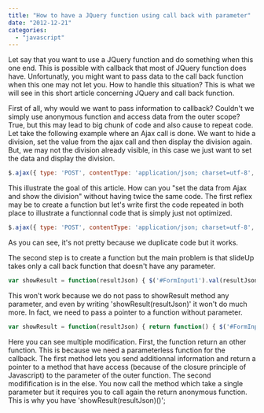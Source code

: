 ```yaml
---
title: "How to have a JQuery function using call back with parameter"
date: "2012-12-21"
categories: 
  - "javascript"
---
```


Let say that you want to use a JQuery function and do something when this one end. This is possible with callback that most of JQuery function does have. Unfortunatly, you might want to pass data to the call back function when this one may not let you. How to handle this situation? This is what we will see in this short article concerning JQuery and call back function.

First of all, why would we want to pass information to callback? Couldn't we simply use anonymous function and access data from the outer scope? True, but this may lead to big chunk of code and also cause to repeat code. Let take the following example where an Ajax call is done. We want to hide a division, set the value from the ajax call and then display the division again. But, we may not the division already visible, in this case we just want to set the data and display the division.

```javascript
$.ajax({ type: 'POST', contentType: 'application/json; charset=utf-8', data: /*...*/, dataType: 'json', url: /*...*/, success: function (result) { var resultJson = $.parseJSON(result); if ($("#myDivisionWhereTheDataBelong").is(":visible")) { $("#myDivisionWhereTheDataBelong").slideUp(150, /*Set data from Ajax call here + Show Division Again*/); } else { /*Set data from Ajax call here + Show Division Again*/ } } }); 
``` 


This illustrate the goal of this article. How can you "set the data from Ajax and show the division" without having twice the same code. The first reflex may be to create a function but let's write first the code repeated in both place to illustrate a functionnal code that is simply just not optimized.

```javascript
$.ajax({ type: 'POST', contentType: 'application/json; charset=utf-8', data: /*...*/, dataType: 'json', url: /*...*/, success: function (result) { var resultJson = $.parseJSON(result); if ($("#myDivisionWhereTheDataBelong").is(":visible")) { $("#myDivisionWhereTheDataBelong").slideUp(150, function(){ $('#FormInput1').val(resultJson.Val1); $('#FormInput2').val(resultJson.Val2); $("myDivisionWhereTheDataBelong").slideDown(150); }); } else { $('#FormInput1').val(resultJson.Val1); $('#FormInput2').val(resultJson.Val2); $("myDivisionWhereTheDataBelong").slideDown(150); } } }); 
``` 


As you can see, it's not pretty because we duplicate code but it works.

The second step is to create a function but the main problem is that slideUp takes only a call back function that doesn't have any parameter.

```javascript
var showResult = function(resultJson) { $('#FormInput1').val(resultJson.Val1); $('#FormInput2').val(resultJson.Val2); $("myDivisionWhereTheDataBelong").slideDown(150); } $.ajax({ type: 'POST', contentType: 'application/json; charset=utf-8', data: /*...*/, dataType: 'json', url: /*...*/, success: function (result) { var resultJson = $.parseJSON(result); if ($("#myDivisionWhereTheDataBelong").is(":visible")) { $("#myDivisionWhereTheDataBelong").slideUp(150,showResult); } else { showResult(resultJson); } } }); 
``` 


This won't work because we do not pass to showResult method any parameter, and even by writing 'showResult(resultJson)' it won't do much more. In fact, we need to pass a pointer to a function without parameter.

```javascript
var showResult = function(resultJson) { return function() { $('#FormInput1').val(resultJson.Val1); $('#FormInput2').val(resultJson.Val2); $("myDivisionWhereTheDataBelong").slideDown(150); }; }; $.ajax({ type: 'POST', contentType: 'application/json; charset=utf-8', data: /*...*/, dataType: 'json', url: /*...*/, success: function (result) { var resultJson = $.parseJSON(result); if ($("#myDivisionWhereTheDataBelong").is(":visible")) { $("#myDivisionWhereTheDataBelong").slideUp(150,showResult(resultJson)); } else { showResult(resultJson)(); } } }); 
``` 


Here you can see multiple modification. First, the function return an other function. This is because we need a parameterless function for the callback. The first method lets you send additionnal information and return a pointer to a method that have access (because of the closure principle of Javascript) to the parameter of the outer function. The second modifification is in the else. You now call the method which take a single parameter but it requires you to call again the return anonymous function. This is why you have 'showResult(resultJson)()';
